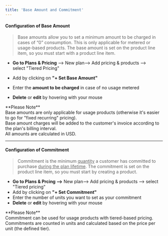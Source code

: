 ```yaml
---
title: 'Base Amount and Commitment'
---
```


#### Configuration of Base Amount 
> Base amounts allow you to set a minimum amount to be charged in cases of “0” consumption. This is only applicable for metered or usage-based products.
The base amount is set on the product line item, so you must start with a product line item.

  
-   **Go to Plans & Pricing** --> New plan--> Add pricing & products -->  
    select "Tiered Pricing"
    
-   Add by clicking on **"+ Set Base Amount"**
    
-   Enter the **amount to be charged** in case of no usage metered
    
-   **Delete** or **edit** by hovering with your mouse 
   
<Tip>
    **Please Note** <br/>
    Base amounts are only applicable for usage products (otherwise it's easier to go for "fixed recurring" pricing). <br/>
    Base amount charges will be added to the customer's invoice according to the plan's billing interval. <br/>
    All amounts are calculated in USD.
</Tip>

---

#### Configuration of Commitment

> Commitment is the minimum <u>quantity</u> a customer has committed to purchase <u>during the plan lifetime</u>.
The commitment is set on the product line item, so you must start by creating a product.

-   **Go to Plans & Prcing -->** New plan--> Add pricing & products --> select "Tiered pricing"  
-   Add by clicking on **"+ Set Commitment"**  
-   Enter the number of units you want to set as your commitment
-   **Delete** or **edit** by hovering with your mouse
    
<Tip>
    **Please Note** <br/>
    Commitment can be used for usage products with tiered-based pricing. <br/>
    Commitments are counted in units and calculated based on the price per unit (the defined tier).
</Tip>